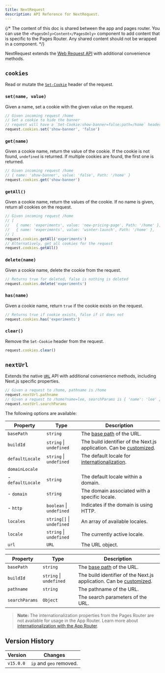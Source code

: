 ```yaml
---
title: NextRequest
description: API Reference for NextRequest.
---
```


{/* The content of this doc is shared between the app and pages router. You can use the `<PagesOnly>Content</PagesOnly>` component to add content that is specific to the Pages Router. Any shared content should not be wrapped in a component. */}

NextRequest extends the [Web Request API](https://developer.mozilla.org/docs/Web/API/Request) with additional convenience methods.

## `cookies`

Read or mutate the [`Set-Cookie`](https://developer.mozilla.org/docs/Web/HTTP/Headers/Set-Cookie) header of the request.

### `set(name, value)`

Given a name, set a cookie with the given value on the request.

```ts
// Given incoming request /home
// Set a cookie to hide the banner
// request will have a `Set-Cookie:show-banner=false;path=/home` header
request.cookies.set('show-banner', 'false')
```

### `get(name)`

Given a cookie name, return the value of the cookie. If the cookie is not found, `undefined` is returned. If multiple cookies are found, the first one is returned.

```ts
// Given incoming request /home
// { name: 'show-banner', value: 'false', Path: '/home' }
request.cookies.get('show-banner')
```

### `getAll()`

Given a cookie name, return the values of the cookie. If no name is given, return all cookies on the request.

```ts
// Given incoming request /home
// [
//   { name: 'experiments', value: 'new-pricing-page', Path: '/home' },
//   { name: 'experiments', value: 'winter-launch', Path: '/home' },
// ]
request.cookies.getAll('experiments')
// Alternatively, get all cookies for the request
request.cookies.getAll()
```

### `delete(name)`

Given a cookie name, delete the cookie from the request.

```ts
// Returns true for deleted, false is nothing is deleted
request.cookies.delete('experiments')
```

### `has(name)`

Given a cookie name, return `true` if the cookie exists on the request.

```ts
// Returns true if cookie exists, false if it does not
request.cookies.has('experiments')
```

### `clear()`

Remove the `Set-Cookie` header from the request.

```ts
request.cookies.clear()
```

## `nextUrl`

Extends the native [`URL`](https://developer.mozilla.org/docs/Web/API/URL) API with additional convenience methods, including Next.js specific properties.

```ts
// Given a request to /home, pathname is /home
request.nextUrl.pathname
// Given a request to /home?name=lee, searchParams is { 'name': 'lee' }
request.nextUrl.searchParams
```

The following options are available:

<PagesOnly>

| Property          | Type                      | Description                                                                                                                            |
| ----------------- | ------------------------- | -------------------------------------------------------------------------------------------------------------------------------------- |
| `basePath`        | `string`                  | The [base path](/docs/pages/api-reference/config/next-config-js/basePath) of the URL.                                                  |
| `buildId`         | `string` \| `undefined`   | The build identifier of the Next.js application. Can be [customized](/docs/pages/api-reference/config/next-config-js/generateBuildId). |
| `defaultLocale`   | `string` \| `undefined`   | The default locale for [internationalization](/docs/pages/building-your-application/routing/internationalization).                     |
| `domainLocale`    |                           |                                                                                                                                        |
| - `defaultLocale` | `string`                  | The default locale within a domain.                                                                                                    |
| - `domain`        | `string`                  | The domain associated with a specific locale.                                                                                          |
| - `http`          | `boolean` \| `undefined`  | Indicates if the domain is using HTTP.                                                                                                 |
| `locales`         | `string[]` \| `undefined` | An array of available locales.                                                                                                         |
| `locale`          | `string` \| `undefined`   | The currently active locale.                                                                                                           |
| `url`             | `URL`                     | The URL object.                                                                                                                        |

</PagesOnly>

<AppOnly>

| Property       | Type                    | Description                                                                                                                          |
| -------------- | ----------------------- | ------------------------------------------------------------------------------------------------------------------------------------ |
| `basePath`     | `string`                | The [base path](/docs/app/api-reference/config/next-config-js/basePath) of the URL.                                                  |
| `buildId`      | `string` \| `undefined` | The build identifier of the Next.js application. Can be [customized](/docs/app/api-reference/config/next-config-js/generateBuildId). |
| `pathname`     | `string`                | The pathname of the URL.                                                                                                             |
| `searchParams` | `Object`                | The search parameters of the URL.                                                                                                    |

> **Note:** The internationalization properties from the Pages Router are not available for usage in the App Router. Learn more about [internationalization with the App Router](/docs/app/guides/internationalization).

</AppOnly>

## Version History

| Version   | Changes                 |
| --------- | ----------------------- |
| `v15.0.0` | `ip` and `geo` removed. |
